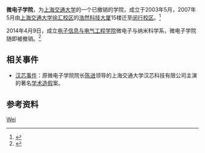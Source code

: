 {{Infobox University Department
 |名称              =微电子学院
 |其他名称        =
 |徽标              =
 |徽标说明        =
 |图像名称        =
 |图像大小        =
 |图像说明        =
 |拉丁名称        =
 |隶属              =[[上海交通大学|上海交通大学]]
 |建立时间        =2003年5月
 |关闭时间        =2014年4月
 |类型              =学院
 |下属              =
 |主管官员        =
 |主席              =
 |院长              =[[苏明|苏明]]
 |常务副院长     =
 |副院长           =
 |系主任           =
 |所长              =
 |部长              =
 |主任              =
 |党委书记        =[[张凯|张凯]]
 |头衔              =
 |头衔人名        =
 |教师              =
 |员工              =
 |学生              =
 |本科生           =
 |研究生           =
 |博士生           =
 |其他学生        =
 |地址              ={{CHN}}[[上海市|上海市]][[闵行区|闵行区]]
 |国家              =
 |省                 =
 |市                 =
 |坐标              =
 |网址              =[http://ic.sjtu.edu.cn/ ic.sjtu.edu.cn]
 |标志              =
 |脚注              =
}}

'''微电子学院'''，为[[上海交通大学|上海交通大学]]的一个已撤销的学院，成立于2003年5月，2007年5月由[[上海交通大学徐汇校区|上海交通大学徐汇校区]]的[[浩然科技大厦|浩然科技大厦]]15楼迁至[[上海交通大学闵行校区|闵行校区]]。<ref>{{Cite web |url=http://ic.sjtu.edu.cn/sub/some/sub.asp?id=11 |title=学院简介 |accessdate=2011-05-11 |archive-date=2012-04-25 |archive-url=https://web.archive.org/web/20120425155816/http://ic.sjtu.edu.cn/sub/some/sub.asp?id=11 |dead-url=no }}</ref>

2014年4月9日，成立[[上海交通大学电子信息与电气工程学院|电子信息与电气工程学院]]微电子与纳米科学系，微电子学院随即被撤销。<ref>{{Cite web |url=http://www.seiee.sjtu.edu.cn/seiee/info/7483.htm |title=关于成立微电子与纳米科学系及其干部职务任免的通知 |accessdate=2014-04-16 |archive-date=2014-04-16 |archive-url=https://web.archive.org/web/20140416181033/http://www.seiee.sjtu.edu.cn/seiee/info/7483.htm |dead-url=no }}</ref>

==相关事件==
*[[汉芯事件|汉芯事件]]：原微电子学院院长[[陈进_(计算机专家)|陈进]]领导的上海交通大学汉芯科技有限公司主演的著名[[学术造假|学术造假]]案。

==参考资料==
{{reflist}}

{{上海交通大学}}
[[Category:上海交通大学院系|Wei]]